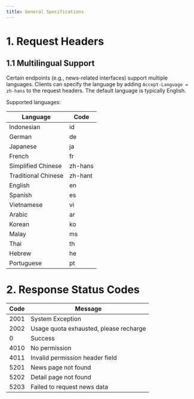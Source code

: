 ```yaml
---
title: General Specifications
---
```



# 1. Request Headers

## 1.1 Multilingual Support

Certain endpoints (e.g., news-related interfaces) support multiple languages. Clients can specify the language by adding `Accept-Language = zh-hans` to the request headers. The default language is typically English.

Supported languages:

| Language         | Code      |
|------------------|-----------|
| Indonesian       | id        |
| German           | de        |
| Japanese         | ja        |
| French           | fr        |
| Simplified Chinese | zh-hans  |
| Traditional Chinese | zh-hant |
| English          | en        |
| Spanish          | es        |
| Vietnamese       | vi        |
| Arabic           | ar        |
| Korean           | ko        |
| Malay            | ms        |
| Thai             | th        |
| Hebrew           | he        |
| Portuguese       | pt        |



# 2. Response Status Codes

| Code  | Message                     |
|-------|-----------------------------|
| 2001  | System Exception            |
| 2002  | Usage quota exhausted, please recharge |
| 0     | Success                     |
| 4010  | No permission               |
| 4011  | Invalid permission header field |
| 5201  | News page not found         |
| 5202  | Detail page not found       |
| 5203  | Failed to request news data |